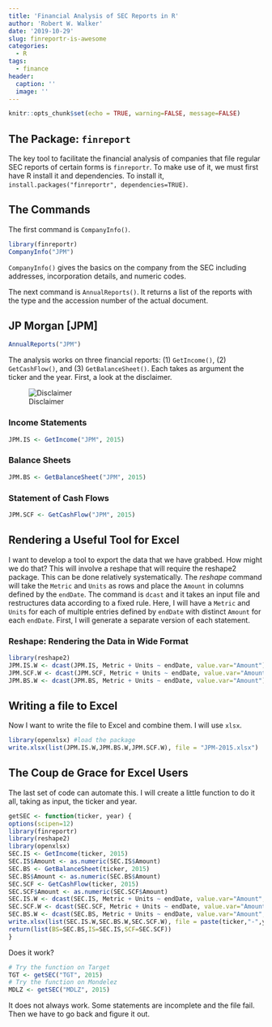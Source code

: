 ```yaml
---
title: 'Financial Analysis of SEC Reports in R'
author: 'Robert W. Walker'
date: '2019-10-29'
slug: finreportr-is-awesome
categories:
  - R
tags:
  - finance
header:
  caption: ''
  image: ''
---
```



```r
knitr::opts_chunk$set(echo = TRUE, warning=FALSE, message=FALSE)
```

## The Package: `finreport`

The key tool to facilitate the financial analysis of companies that file regular SEC reports of certain forms is `finreportr`. To make use of it, we must first have R install it and dependencies. To install it, `install.packages("finreportr", dependencies=TRUE)`.

## The Commands

The first command is `CompanyInfo()`.

```r
library(finreportr)
CompanyInfo("JPM")

```

`CompanyInfo()` gives the basics on the company from the SEC including addresses, incorporation details, and numeric codes.

The next command is `AnnualReports()`. It returns a list of the reports with the type and the accession number of the actual document.

## JP Morgan [JPM]

```r
AnnualReports("JPM")
```

The analysis works on three financial reports: (1) `GetIncome()`, (2) `GetCashFlow()`, and (3) `GetBalanceSheet()`. Each takes as argument the ticker and the year. First, a look at the disclaimer.

![Disclaimer](https://github.com/robertwwalker/DADMStuff/raw/master/finreportr.png)

### Income Statements

```r
JPM.IS <- GetIncome("JPM", 2015)
```

### Balance Sheets

```r
JPM.BS <- GetBalanceSheet("JPM", 2015)
```

### Statement of Cash Flows

```r
JPM.SCF <- GetCashFlow("JPM", 2015)
```

## Rendering a Useful Tool for Excel

I want to develop a tool to export the data that we have grabbed. How might we do that? This will involve a reshape that will require the reshape2 package. This can be done relatively systematically. The *reshape* command will take the `Metric` and `Units` as rows and place the `Amount` in columns defined by the `endDate`. The command is `dcast` and it takes an input file and restructures data according to a fixed rule. Here, I will have a `Metric` and `Units` for each of multiple entries defined by `endDate` with distinct `Amount` for each `endDate`. First, I will generate a separate version of each statement.

### Reshape: Rendering the Data in Wide Format

```r
library(reshape2)
JPM.IS.W <- dcast(JPM.IS, Metric + Units ~ endDate, value.var="Amount")
JPM.SCF.W <- dcast(JPM.SCF, Metric + Units ~ endDate, value.var="Amount")
JPM.BS.W <- dcast(JPM.BS, Metric + Units ~ endDate, value.var="Amount")
```

## Writing a file to Excel

Now I want to write the file to Excel and combine them. I will use `xlsx`.

```r
library(openxlsx) #load the package
write.xlsx(list(JPM.IS.W,JPM.BS.W,JPM.SCF.W), file = "JPM-2015.xlsx")
```

## The Coup de Grace for Excel Users

The last set of code can automate this. I will create a little function to do it all, taking as input, the ticker and year.

```r
getSEC <- function(ticker, year) {
options(scipen=12)
library(finreportr)
library(reshape2)
library(openxlsx)
SEC.IS <- GetIncome(ticker, 2015)
SEC.IS$Amount <- as.numeric(SEC.IS$Amount)
SEC.BS <- GetBalanceSheet(ticker, 2015)
SEC.BS$Amount <- as.numeric(SEC.BS$Amount)
SEC.SCF <- GetCashFlow(ticker, 2015)
SEC.SCF$Amount <- as.numeric(SEC.SCF$Amount)
SEC.IS.W <- dcast(SEC.IS, Metric + Units ~ endDate, value.var="Amount", fun.aggregate=mean)
SEC.SCF.W <- dcast(SEC.SCF, Metric + Units ~ endDate, value.var="Amount", fun.aggregate=mean)
SEC.BS.W <- dcast(SEC.BS, Metric + Units ~ endDate, value.var="Amount", fun.aggregate=mean)
write.xlsx(list(SEC.IS.W,SEC.BS.W,SEC.SCF.W), file = paste(ticker,"-",year,".xlsx", sep=""))
return(list(BS=SEC.BS,IS=SEC.IS,SCF=SEC.SCF))
}
```

Does it work?

```r
# Try the function on Target
TGT <- getSEC("TGT", 2015)
# Try the function on Mondelez
MDLZ <- getSEC("MDLZ", 2015)
```

It does not always work. Some statements are incomplete and the file fail.  Then we have to go back and figure it out.
